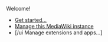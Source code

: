 Welcome!

* [[Get started...]]
* [[Manage this MediaWiki instance]]
* [{{SERVER}}/ui Manage extensions and apps...]